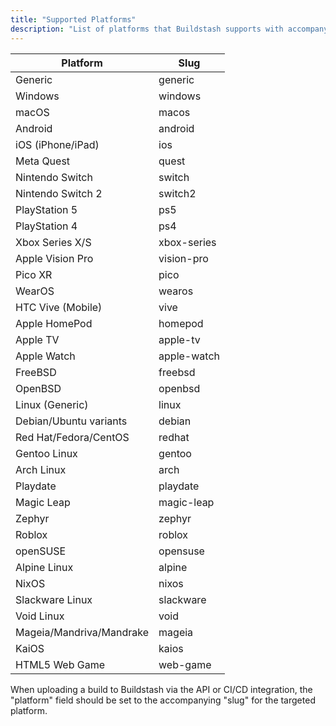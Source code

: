 ```yaml
---
title: "Supported Platforms"
description: "List of platforms that Buildstash supports with accompanying slugs."
---
```


| Platform                 | Slug        |
| ------------------------ | ----------- |
| Generic                  | generic     |
| Windows                  | windows     |
| macOS                    | macos       |
| Android                  | android     |
| iOS (iPhone/iPad)        | ios         |
| Meta Quest               | quest       |
| Nintendo Switch          | switch      |
| Nintendo Switch 2        | switch2     |
| PlayStation 5            | ps5         |
| PlayStation 4            | ps4         |
| Xbox Series X/S          | xbox-series |
| Apple Vision Pro         | vision-pro  |
| Pico XR                  | pico        |
| WearOS                   | wearos      |
| HTC Vive (Mobile)        | vive        |
| Apple HomePod            | homepod     |
| Apple TV                 | apple-tv    |
| Apple Watch              | apple-watch |
| FreeBSD                  | freebsd     |
| OpenBSD                  | openbsd     |
| Linux (Generic)          | linux       |
| Debian/Ubuntu variants   | debian      |
| Red Hat/Fedora/CentOS    | redhat      |
| Gentoo Linux             | gentoo      |
| Arch Linux               | arch        |
| Playdate                 | playdate    |
| Magic Leap               | magic-leap  |
| Zephyr                   | zephyr      |
| Roblox                   | roblox      |
| openSUSE                 | opensuse    |
| Alpine Linux             | alpine      |
| NixOS                    | nixos       |
| Slackware Linux          | slackware   |
| Void Linux               | void        |
| Mageia/Mandriva/Mandrake | mageia      |
| KaiOS                    | kaios       |
| HTML5 Web Game           | web-game    |

When uploading a build to Buildstash via the API or CI/CD integration, the "platform" field should be set to the accompanying "slug" for the targeted platform.